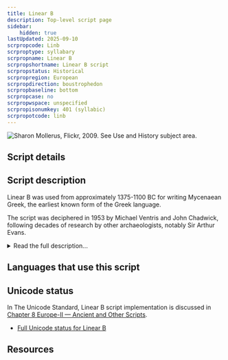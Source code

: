 ```yaml
---
title: Linear B
description: Top-level script page
sidebar:
    hidden: true
lastUpdated: 2025-09-10
scrpropcode: Linb
scrproptype: syllabary
scrpropname: Linear B
scrpropshortname: Linear B script
scrpropstatus: Historical
scrpropregion: European
scrpropdirection: boustrophedon
scrpropbaseline: bottom
scrpropcase: no
scrpropwspace: unspecified
scrpropisonumkey: 401 (syllabic)
scrpropotcode: linb
---
```



![](../images/linb-sample.png "Sharon Mollerus, Flickr, 2009. See Use and History subject area.")

## Script details

<ScriptDetails />

## Script description

Linear B was used from approximately 1375-1100 BC for writing Mycenaean Greek, the earliest known form of the Greek language.

The script was deciphered in 1953 by Michael Ventris and John Chadwick, following decades of research by other archaeologists, notably Sir Arthur  Evans.

<details>
<summary>Read the full description...</summary>Evans had established that Linear B was related to two other local scripts, Linear A, which has not yet been deciphered, and the later Cypriot syllabary.

Linear B consisted of approximately 200 signs, of which 87 are thought to represent phonetic syllables, and the remainder are thought to be logograms, with semantic value. The logograms generally represented items for trade, for example animals, grains or fabrics, and quantities.

Extant examples of the script suggest that it was used primarily for recording transactions. To this end, five signs also existed for recording a decimal number system. The five signs represented the numbers 1, 10, 100, 1,000 and 10,000, and could be combined to create composite numbers. For example, the number 57 was represented by writing the 10 symbol five times and the 1 symbol seven times.
</details>

## Languages that use this script

<WsList script='Linb' wsMax='5' />

## Unicode status

In The Unicode Standard, Linear B script implementation is discussed in [Chapter 8 Europe-II — Ancient and Other Scripts](https://www.unicode.org/versions/latest/core-spec/chapter-8/#G29566).

- [Full Unicode status for Linear B](/scrlang/unicode/linb-unicode)



## Resources

<ScriptResources detailSummary='seemore' />

